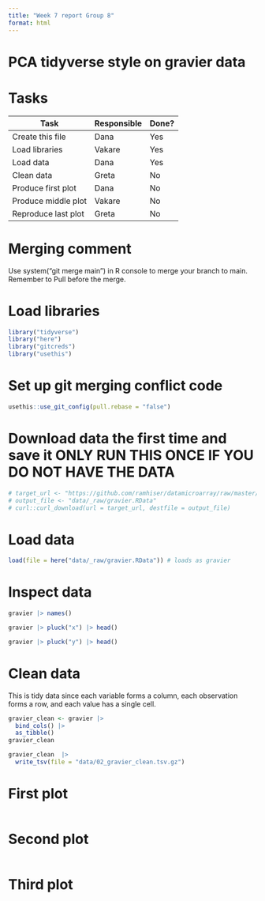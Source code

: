 ```yaml
---
title: "Week 7 report Group 8"
format: html
---
```


# PCA tidyverse style on gravier data

# Tasks

| Task                | Responsible | Done? |
|---------------------|-------------|-------|
| Create this file    | Dana        | Yes   |
| Load libraries      | Vakare      | Yes   |
| Load data           | Dana        | Yes   |
| Clean data          | Greta       | No    |
| Produce first plot  | Dana        | No    |
| Produce middle plot | Vakare      | No    |
| Reproduce last plot | Greta       | No    |

# Merging comment

Use system("git merge main") in R console to merge your branch to main. Remember to Pull before the merge.

# Load libraries

```r
library("tidyverse")
library("here")
library("gitcreds")
library("usethis")
```

# Set up git merging conflict code

```r
usethis::use_git_config(pull.rebase = "false")
```

# Download data the first time and save it ONLY RUN THIS ONCE IF YOU DO NOT HAVE THE DATA

```r
# target_url <- "https://github.com/ramhiser/datamicroarray/raw/master/data/gravier.RData"
# output_file <- "data/_raw/gravier.RData"
# curl::curl_download(url = target_url, destfile = output_file)
```

# Load data

```r
load(file = here("data/_raw/gravier.RData")) # loads as gravier
```

# Inspect data

```r
gravier |> names()
```

```r
gravier |> pluck("x") |> head()
```

```r
gravier |> pluck("y") |> head()
```

# Clean data

This is tidy data since each variable forms a column, each observation forms a row, and each value has a single cell.

```r
gravier_clean <- gravier |>
  bind_cols() |>
  as_tibble()
gravier_clean
```

```r
gravier_clean  |> 
  write_tsv(file = "data/02_gravier_clean.tsv.gz")
```

# First plot

```r
```

# Second plot

```r
```

# Third plot

```r
```
